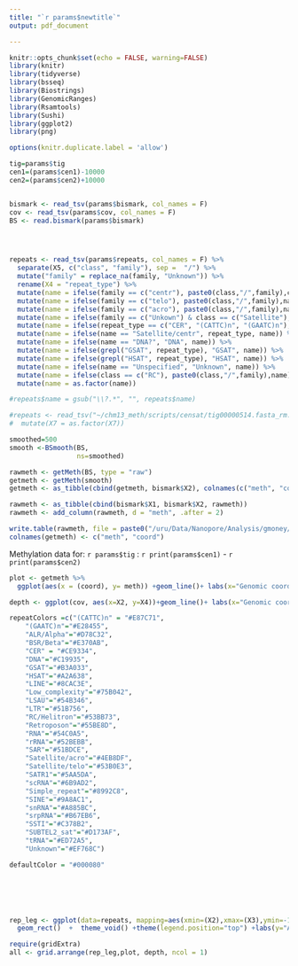 ```yaml
---
title: "`r params$newtitle`"
output: pdf_document

---
```

```r
knitr::opts_chunk$set(echo = FALSE, warning=FALSE)
library(knitr)
library(tidyverse)
library(bsseq)
library(Biostrings)
library(GenomicRanges)
library(Rsamtools)
library(Sushi)
library(ggplot2)
library(png)

options(knitr.duplicate.label = 'allow')
```



```r
tig=params$tig
cen1=(params$cen1)-10000
cen2=(params$cen2)+10000


bismark <- read_tsv(params$bismark, col_names = F)
cov <- read_tsv(params$cov, col_names = F)
BS <- read.bismark(params$bismark)




repeats <- read_tsv(params$repeats, col_names = F) %>%
  separate(X5, c("class", "family"), sep =  "/") %>%
  mutate("family" = replace_na(family, "Unknown")) %>%
  rename(X4 = "repeat_type") %>%
  mutate(name = ifelse(family == c("centr"), paste0(class,"/",family),class)) %>%
  mutate(name = ifelse(family == c("telo"), paste0(class,"/",family),name)) %>%
  mutate(name = ifelse(family == c("acro"), paste0(class,"/",family),name)) %>%
  mutate(name = ifelse(family == c("Unkown") & class == c("Satellite"), paste0(class,"/",family),name)) %>%
  mutate(name = ifelse(repeat_type == c("CER", "(CATTC)n", "(GAATC)n"), repeat_type, name)) %>%
  mutate(name = ifelse(name == "Satellite/centr", repeat_type, name)) %>%
  mutate(name = ifelse(name == "DNA?", "DNA", name)) %>%
  mutate(name = ifelse(grepl("GSAT", repeat_type), "GSAT", name)) %>%
  mutate(name = ifelse(grepl("HSAT", repeat_type), "HSAT", name)) %>%
  mutate(name = ifelse(name == "Unspecified", "Unknown", name)) %>%
  mutate(name = ifelse(class == c("RC"), paste0(class,"/",family),name)) %>%
  mutate(name = as.factor(name))

#repeats$name = gsub("\\?.*", "", repeats$name)

#repeats <- read_tsv("~/chm13_meth/scripts/censat/tig00000514.fasta_rm.bed", col_names = F) %>%
#  mutate(X7 = as.factor(X7))
```

```r
smoothed=500
smooth <-BSmooth(BS, 
                 ns=smoothed)

rawmeth <- getMeth(BS, type = "raw")
getmeth <- getMeth(smooth)
getmeth <- as_tibble(cbind(getmeth, bismark$X2), colnames(c("meth", "coords")))

rawmeth <- as_tibble(cbind(bismark$X1, bismark$X2, rawmeth))
rawmeth <- add_column(rawmeth, d = "meth", .after = 2)

write.table(rawmeth, file = paste0("/uru/Data/Nanopore/Analysis/gmoney/chm13/censat/phase_2/wig/",tig, ".wig"), col.names = F, row.names = F, quote = F, sep = "\t")
colnames(getmeth) <- c("meth", "coord")
```



Methylation data for:  `r params$tig` :  `r print(params$cen1)`  -  `r print(params$cen2)`

```r
plot <- getmeth %>% 
  ggplot(aes(x = (coord), y= meth)) +geom_line()+ labs(x="Genomic coordinates (Mb)", y="Methylation")+theme_bw()+xlim(cen1,cen2)

```


```r
depth <- ggplot(cov, aes(x=X2, y=X4))+geom_line()+ labs(x="Genomic coordinates (Mb)", y="read depth")+theme_bw()+xlim(cen1,cen2)

```

```r



    
repeatColors =c("(CATTC)n" = "#E87C71",
    "(GAATC)n"="#E28455",
    "ALR/Alpha"="#D78C32",
    "BSR/Beta"="#E370AB",
    "CER" = "#CE9334",
    "DNA"="#C19935",
    "GSAT"="#B3A033",
    "HSAT"="#A2A638",
    "LINE"="#8CAC3E",
    "Low_complexity"="#75B042",
    "LSAU"="#54B346",
    "LTR"="#51B756",
    "RC/Helitron"="#53BB73",
    "Retroposon"="#55BE8D",
    "RNA"="#54C0A5",
    "rRNA"="#52BEBB",
    "SAR"="#51BDCE",
    "Satellite/acro"="#4EB8DF",
    "Satellite/telo"="#53B0E3",
    "SATR1"="#5AA5DA",
    "scRNA"="#6B9AD2",
    "Simple_repeat"="#8992C8",
    "SINE"="#9A8AC1",
    "snRNA"="#A885BC",
    "srpRNA"="#B67EB6",
    "SSTI"="#C378B2",
    "SUBTEL2_sat"="#D173AF",
    "tRNA"="#ED72A5",
    "Unknown"="#EF768C")

defaultColor = "#000080"


    



rep_leg <- ggplot(data=repeats, mapping=aes(xmin=(X2),xmax=(X3),ymin=-1,ymax=1, fill = name))+
  geom_rect()  +  theme_void() +theme(legend.position="top") +labs(y="Axis")+xlim(cen1,cen2) +labs(y="Axis") + scale_fill_manual(values = repeatColors, drop = FALSE)

require(gridExtra)
all <- grid.arrange(rep_leg,plot, depth, ncol = 1)


```





